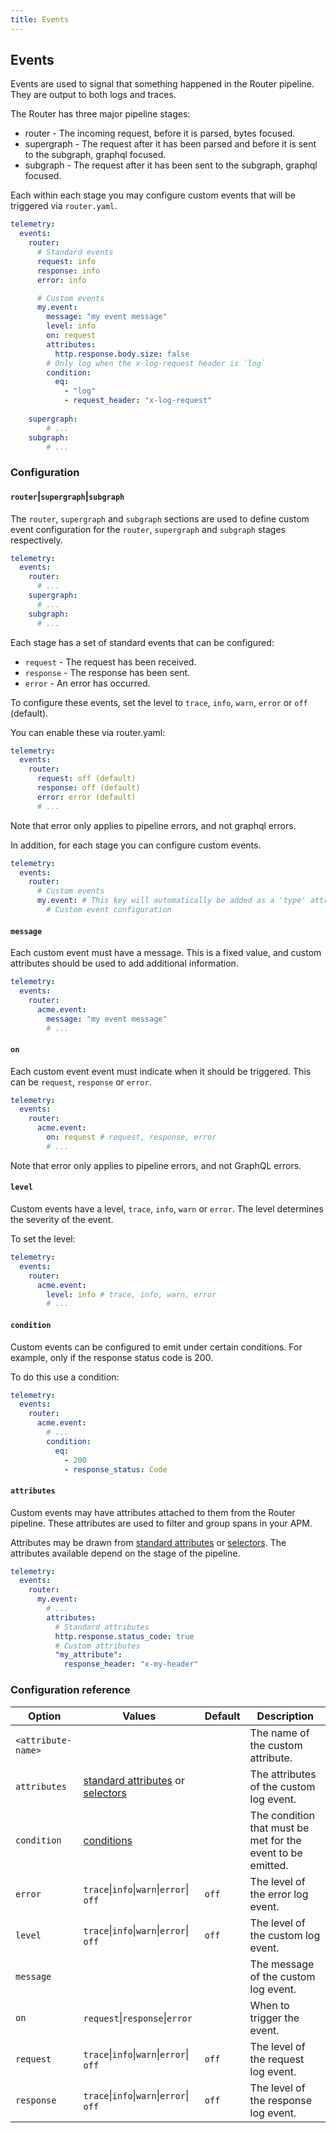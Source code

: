 ```yaml
---
title: Events
---
```


## Events

Events are used to signal that something happened in the Router pipeline. They are output to both logs and traces.

The Router has three major pipeline stages:
* router - The incoming request, before it is parsed, bytes focused.
* supergraph - The request after it has been parsed and before it is sent to the subgraph, graphql focused.
* subgraph - The request after it has been sent to the subgraph, graphql focused.

Each within each stage you may configure custom events that will be triggered via `router.yaml`.


```yaml title="router.yaml"
telemetry:
  events:
    router:
      # Standard events
      request: info
      response: info
      error: info

      # Custom events
      my.event:
        message: "my event message"
        level: info
        on: request
        attributes:
          http.response.body.size: false
        # Only log when the x-log-request header is `log` 
        condition:
          eq:
            - "log"
            - request_header: "x-log-request"
        
    supergraph:
        # ...
    subgraph:
        # ...
```

### Configuration

#### `router`|`supergraph`|`subgraph`

The `router`, `supergraph` and `subgraph` sections are used to define custom event configuration for the `router`, `supergraph` and `subgraph` stages respectively.

```yaml title="router.yaml"
telemetry:
  events:
    router:
      # ...     
    supergraph:
      # ...
    subgraph:
      # ...
```

Each stage has a set of standard events that can be configured:
* `request` - The request has been received.
* `response` - The response has been sent.
* `error` - An error has occurred.

To configure these events, set the level to `trace`, `info`, `warn`, `error` or `off` (default).

You can enable these via router.yaml:
```yaml title="router.yaml"
telemetry:
  events:
    router:
      request: off (default)
      response: off (default)
      error: error (default)
      # ...
```
Note that error only applies to pipeline errors, and not graphql errors.


In addition, for each stage you can configure custom events.

```yaml title="router.yaml"
telemetry:
  events:
    router:
      # Custom events
      my.event: # This key will automatically be added as a 'type' attribute of the event
        # Custom event configuration
```

#### `message`

Each custom event must have a message. This is a fixed value, and custom attributes should be used to add additional information.

```yaml title="desc.router.yaml"
telemetry:
  events:
    router:
      acme.event:
        message: "my event message"
        # ...
```

#### `on`

Each custom event event must indicate when it should be triggered. This can be `request`, `response` or `error`.

```yaml title="desc.router.yaml"
telemetry:
  events:
    router:
      acme.event:
        on: request # request, response, error
        # ...
```

Note that error only applies to pipeline errors, and not GraphQL errors. 

#### `level`

Custom events have a level, `trace`, `info`, `warn` or `error`. The level determines the severity of the event.

To set the level:
```yaml title="desc.router.yaml"
telemetry:
  events:
    router:
      acme.event:
        level: info # trace, info, warn, error
        # ...
```

#### `condition`

Custom events can be configured to emit under certain conditions. For example, only if the response status code is 200.

To do this use a condition:
```yaml title="desc.router.yaml"
telemetry:
  events:
    router:
      acme.event:
        # ...
        condition:
          eq:
            - 200
            - response_status: Code
```

#### `attributes`

Custom events may have attributes attached to them from the Router pipeline. These attributes are used to filter and group spans in your APM.

Attributes may be drawn from [standard attributes](standard-attributes.mdx) or [selectors](selectors.mdx).
The attributes available depend on the stage of the pipeline.

```yaml title="desc.router.yaml"
telemetry:
  events:
    router:
      my.event:
        # ...
        attributes:
          # Standard attributes
          http.response.status_code: true
          # Custom attributes
          "my_attribute":
            response_header: "x-my-header"
```

### Configuration reference
| Option             | Values                                                                       | Default | Description                                                 |
|--------------------|------------------------------------------------------------------------------|---------|-------------------------------------------------------------|
| `<attribute-name>` |                                                                              |         | The name of the custom attribute.                           |
| `attributes`       | [standard attributes](standard-attributes.mdx) or [selectors](selectors.mdx) |         | The attributes of the custom log event.                     |
| `condition`        | [conditions](conditions.mdx)                                                 |         | The condition that must be met for the event to be emitted. |
| `error`            | `trace`\|`info`\|`warn`\|`error`\| `off`                                     | `off`   | The level of the error log event.                           |
| `level`            | `trace`\|`info`\|`warn`\|`error`\| `off`                                     | `off`   | The level of the custom log event.                          |
| `message`          |                                                                              |         | The message of the custom log event.                        |
| `on`               | `request`\|`response`\|`error`                                               |         | When to trigger the event.                                  |
| `request`          | `trace`\|`info`\|`warn`\|`error`\| `off`                                     | `off`   | The level of the request log event.                         |
| `response`         | `trace`\|`info`\|`warn`\|`error`\| `off`                                     | `off`   | The level of the response log event.                        |

